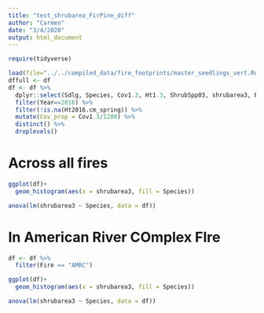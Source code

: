 ```yaml
---
title: "test_shrubarea_FirPine_diff"
author: "Carmen"
date: "3/4/2020"
output: html_document
---
```


```r
require(tidyverse)
```


```r
load(file="../../compiled_data/fire_footprints/master_seedlings_vert.Rdata")
dffull <- df
df <- df %>%
  dplyr::select(Sdlg, Species, Cov1.3, Ht1.3, ShrubSpp03, shrubarea3, BasDia2016.cm, Ht2016.cm_spring, heatload, incidrad, Slope.Deg, Elevation, Fire, Years, Year) %>%
  filter(Year==2016) %>%
  filter(!is.na(Ht2016.cm_spring)) %>%
  mutate(Cov_prop = Cov1.3/1200) %>%
  distinct() %>%
  droplevels()
```

# Across all fires
```r
ggplot(df)+
  geom_histogram(aes(x = shrubarea3, fill = Species))

anova(lm(shrubarea3 ~ Species, data = df))

```


# In American River COmplex FIre
```r
df <- df %>% 
  filter(Fire == "AMRC") 
```

```r
ggplot(df)+
  geom_histogram(aes(x = shrubarea3, fill = Species))

anova(lm(shrubarea3 ~ Species, data = df))

```


